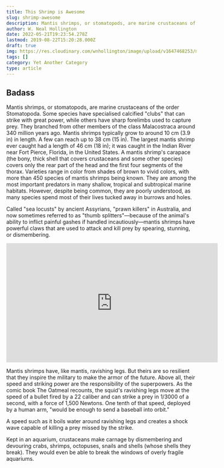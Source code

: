 ```yaml
---
title: This Shrimp is Awesome
slug: shrimp-awesome
description: Mantis shrimps, or stomatopods, are marine crustaceans of the order Stomatopoda. Some species have specialised calcified "clubs" that can strike.
author: W. Neal Hollington
date: 2022-05-21T19:23:54.278Z
lastmod: 2019-08-22T15:20:28.000Z
draft: true
img: https://res.cloudinary.com/wnhollington/image/upload/v1647468253/my-gatsby-site/sample.jpg
tags: []
category: Yet Another Category
type: article
---
```


## Badass

Mantis shrimps, or stomatopods, are marine crustaceans of the order Stomatopoda. Some species have specialised calcified "clubs" that can strike with great power, while others have sharp forelimbs used to capture prey. They branched from other members of the class Malacostraca around 340 million years ago. Mantis shrimps typically grow to around 10 cm (3.9 in) in length. A few can reach up to 38 cm (15 in). The largest mantis shrimp ever caught had a length of 46 cm (18 in); it was caught in the Indian River near Fort Pierce, Florida, in the United States. A mantis shrimp's carapace (the bony, thick shell that covers crustaceans and some other species) covers only the rear part of the head and the first four segments of the thorax. Varieties range in color from shades of brown to vivid colors, with more than 450 species of mantis shrimps being known. They are among the most important predators in many shallow, tropical and subtropical marine habitats. However, despite being common, they are poorly understood, as many species spend most of their lives tucked away in burrows and holes.

Called "sea locusts" by ancient Assyrians, "prawn killers" in Australia, and now sometimes referred to as "thumb splitters"—because of the animal's ability to inflict painful gashes if handled incautiously—mantis shrimps have powerful claws that are used to attack and kill prey by spearing, stunning, or dismembering.

<iframe
  width="560"
  height="315"
  src="https://www.youtube.com/embed/CW8NUCPLE1c"
  frameborder="0"
  allow="accelerometer; autoplay; encrypted-media; gyroscope; picture-in-picture"
  allowfullscreen
></iframe>

Mantis shrimps have, like mantis, ravishing legs. But theirs are so resilient that they inspire the military to make the armor of the future. Above all, their speed and striking power are the responsibility of the superpowers. As the comic book The Oatmeal recounts, the squid's ravishing legs move at the speed of a bullet fired by a 22 caliber and can strike a prey in 1/3000 of a second, with a force of 1,500 Newtons. One tenth of that speed, deployed by a human arm, "would be enough to send a baseball into orbit."

A speed such as it boils water around ravishing legs and creates a shock wave capable of killing a prey missed by the strike.

Kept in an aquarium, crustaceans make carnage by dismembering and devouring crabs, shrimps, octopuses, snails and shells (whose shells they break). They would even be able to break the windows of overly fragile aquariums.

